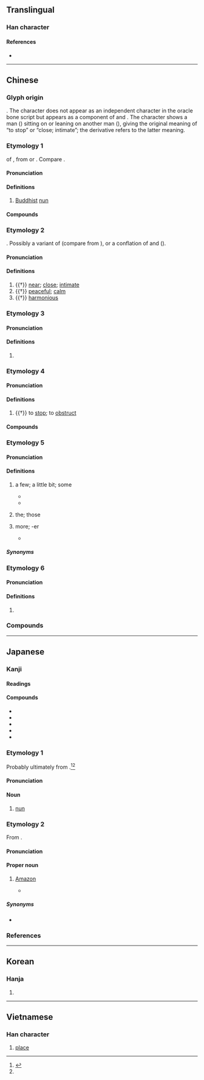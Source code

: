 {{character info/new}}
==Translingual==
{{stroke order|type=animate}}

===Han character===
{{Han char|rn=44|rad=尸|as=02|sn=5|four=77211|canj=SP|ids=⿸尸匕}}

====References====
* {{Han ref|kx=0300.030|dkj=07635|dj=0596.010|hdz=20965.040|uh=5C3C|ud=23612|bh=A5A7|bd=42407}}

----

==Chinese==

===Glyph origin===
{{Han etyl}}
{{liushu|ic}}. The character does not appear as an independent character in the oracle bone script but appears as a component of {{zh-l|*𢓚}} and {{zh-l|*秜}}. The character shows a man ({{zh-l|*尸}}) sitting on or leaning on another man ({{zh-l|*匕}}), giving the original meaning of “to stop” or “close; intimate”; the derivative {{zh-l|*昵}} refers to the latter meaning.

===Etymology 1===
{{zh-forms}}
{{clipping|zh}} of {{zh-l|比丘尼}}, from {{der|zh|sa|भिक्षुणी||[[female]] [[beggar]]}} or {{der|zh|pi|bhikkhunī||[[female]] [[beggar]]}}. Compare {{cog|sa|भिक्षु||[[beggar]]}}.

====Pronunciation====
{{zh-pron
|m=ní
|m-s=nyi2
|c=nei4,nai4
|c_note=nai4 - vernacular variant
|c-t=nai3
|g=nyi4
|h=pfs=nì;gd=ni2
|j=ni1
|md=nà̤
|mn=ml,tp,tn,tc,lk,sx,yl:nî/qz,kh,tn,hc,lk,km,mg:lî/tp,mg:lûi
|mn_note=lûi - used in {{zh-l|*尼姑}}
|mn-t=ni5
|w=3nyi
|x=nyi2
|mc=y
|cat=n,a,pn
}}

====Definitions====
{{zh-hanzi}}

# [[Buddhist]] [[nun]]

====Compounds====
{{zh-der|尼姑|尼姑庵|尼僧|僧尼|尼庵|比丘尼}}

===Etymology 2===
{{zh-forms}}
{{unk|zh}}. Possibly a variant of {{och-l|邇|near}} (compare {{cog|cmn|-}} {{zh-l|你}} from {{och-l|爾}}), or a conflation of {{och-l|邇|near}} and {{och-l|昵}} ({{zh-ref|Schuessler, 2007}}).

====Pronunciation====
{{zh-pron
|m=ní,nì
|c=nei4
|mc=y
|oc=3,y
|dial=n
|cat=a
}}

====Definitions====
{{zh-hanzi}}

# {{†}} [[near]]; [[close]]; [[intimate]]
# {{†}} [[peaceful]]; [[calm]]
# {{†}} [[harmonious]]

===Etymology 3===
{{zh-forms}}
{{rfe|zh}}

====Pronunciation====
{{zh-pron
|m=Ní
|c=nei4
|mc=y
|oc=
|dial=n
|cat=pn
}}

====Definitions====
{{zh-hanzi}}

# {{surname|zh}}

===Etymology 4===
{{zh-forms}}

====Pronunciation====
{{zh-pron
|m=nǐ,nì
|c=nei5,nai6
|oc=1+2,n
|dial=n
|cat=v
}}

====Definitions====
{{zh-hanzi}}

# {{†}} to [[stop]]; to [[obstruct]]

====Compounds====
{{zh-der|阻尼}}

===Etymology 5===
{{zh-forms|alt=乃,倷}}

====Pronunciation====
{{zh-pron
|c-t=nai2
|dial=n
|cat=cls
}}

====Definitions====
{{zh-hanzi}}

# {{lb|zh|Taishanese}} a few; a little bit; some
#* {{zh-x|該尼|these ones|C-T}}
#* {{zh-x|有 尼 人 認為 台山話 難 過 廣州話。|Some people think Taishanese is harder than Cantonese.|C-T}}
# {{lb|zh|Taishanese}} the; those
# {{lb|zh|Taishanese}} more; -er
#* {{zh-x|廣州話 係 唔 係 難 尼 啊？|Is Cantonese harder?|C-T}}

=====Synonyms=====
{{zh-dial|些}}

===Etymology 6===
{{zh-forms}}

====Pronunciation====
{{zh-pron
|dial=n
|cat=pref
}}
{{rfp|zh}}

====Definitions====
{{zh-hanzi}}

# {{lb|zh|Leizhou Min}} {{n-g|Prefix in non-face-to-face kinship terms.}}

===Compounds===
{{zh-der|fold=1|尼泊爾|尼古丁|尼加拉瓜|尼龍|尼日爾|尼日利亞|毛里塔尼亞|尼采|尼安德塔人|尼站|尼童子|多明尼加|多米尼克|坦尚尼亞|尼斯信條|不列塔尼|尼羅河|愛沙尼亞|愛奧尼亞|尼父|師尼|印尼|仲尼|尼壇|尼日|布爾哥尼|哈尼族|分尼|威尼斯|宣尼|亞美尼亞|突尼西亞|比基尼|比基尼島|突尼斯|波士尼亞|提舍尼|盤尼西林|白尼羅河|摩尼教|溫尼伯|牟尼|毗尼日用|陀羅尼|阿多尼斯|鐵達尼號|腓尼基人|藍尼羅河|葉尼塞河|馬尼拉|馬尼拉麻|額爾德尼|陀羅尼被|阿尼林|阿摩尼亞|釋迦牟尼|邁錫尼城|羅馬尼亞|腓尼基|尼瑪|阿富汗尼|貝貝羅尼|腓尼基字母|梅拉尼婭|史撥尼克:si2 but6 nei4 hak1|斯普特尼克|迪士尼|泰坦尼克|尼雅|維吉尼亞}}

{{zh-cat|Buddhism}}

----

==Japanese==

===Kanji===
{{ja-kanji|grade=c|rs=尸02}}

====Readings====
{{ja-readings
|goon=に, ねい
|kanon=じ, でい
|kun=あま-
}}

====Compounds====
* {{ja-r|尼%君|あま%ぎみ|[[honorific]] term of [[address]] for a [[nun]] of high social [[standing]]}}
* {{ja-r|尼%御%前|あま% ご%ぜん|[[honorific]] term of [[address]] for a [[nun]]}}
* {{ja-r|尼%寺|あま%でら|a [[Buddhist]] [[temple]] at which [[nun]]s live; a [[Christian]] [[convent]] or [[nunnery]]}}
* {{ja-r|尼%法%師|あま% ほう%し|an [[ordained]] [[Buddhist]] [[nun]]}}
* {{ja-r|尼%僧|に%そう|a [[sister]]: a [[Buddhist]] or [[Christian]] [[nun]]}}

===Etymology 1===
{{ja-kanjitab|yomi=k|あま}}

Probably ultimately from {{der|ja|pi|amma||[[mother]]; [[woman]]}}.<ref name="KDJ">{{R:Kokugo Dai Jiten}}</ref><ref name="DJR"/>

====Pronunciation====
{{ja-pron|あま|acc=1|acc_ref=DJR|acc2=0|acc2_ref=DJR}}

====Noun====
{{ja-noun|あま}}

# [[nun]]

===Etymology 2===
{{ja-kanjitab|yomi=k|あま}}

From {{clipping|ja|アマゾン|tr=Amazon|t=Amazon.com Inc}}.

====Pronunciation====
{{ja-pron|あま}}

====Proper noun====
{{ja-pos|proper|あま}}

# {{lb|ja|internet slang}} [[Amazon]] {{q|Amazon.com Inc}}
#* {{quote-web|ja|url=https://twitter.com/hikaru_yamikage/status/1207963565841211392|date=2019-12-19|author={{lj|闇陰ひかる@騎士団長兼任提督}}|work=Twitter}}
#*: {{ja-usex
|あ、空%戦アルト売ってる（´・ω・`）でも明日%'''尼'''から届くから
|^あ、くう%せん-^アルト うってる（´・ω・`）でも あす% '''^あま''' から とどく から
|Ah, aerial combat version of Alt is sold :( but I'll get it from '''Amazon''' tomorrow
}}

=====Synonyms=====
* {{ja-r|密%林|みつ%りん}}

===References===
<references/>

----

==Korean==

===Hanja===
{{ko-hanja|여승|니}}

# {{hanja form of|니|a Buddhist nun}}

----

==Vietnamese==

===Han character===
{{vi-hantu|[[ni]], [[này]], [[nê]], [[nơi]], [[nầy]], [[nì]]|rs=尸02}}

# [[place#Noun|place]]